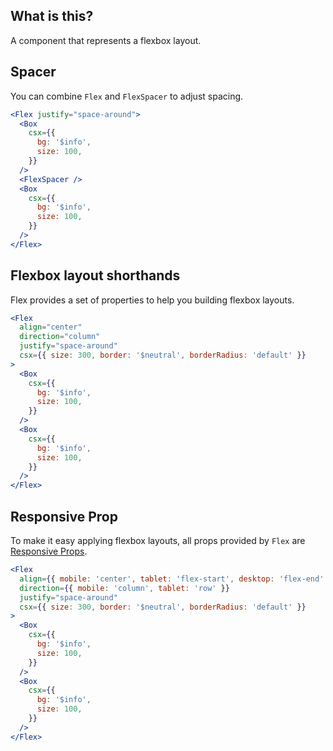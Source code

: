 
<IntroSection>

## What is this?

A component that represents a flexbox layout.

</IntroSection>

<Section hasExplanation>

## Spacer

You can combine `Flex` and `FlexSpacer` to adjust spacing.

```jsx live
<Flex justify="space-around">
  <Box
    csx={{
      bg: '$info',
      size: 100,
    }}
  />
  <FlexSpacer />
  <Box
    csx={{
      bg: '$info',
      size: 100,
    }}
  />
</Flex>
```

</Section>

<Section hasExplanation>

## Flexbox layout shorthands

Flex provides a set of properties to help you building flexbox layouts.

```jsx live
<Flex
  align="center"
  direction="column"
  justify="space-around"
  csx={{ size: 300, border: '$neutral', borderRadius: 'default' }}
>
  <Box
    csx={{
      bg: '$info',
      size: 100,
    }}
  />
  <Box
    csx={{
      bg: '$info',
      size: 100,
    }}
  />
</Flex>
```

</Section>

<Section hasExplanation>

## Responsive Prop

To make it easy applying flexbox layouts, all props provided by `Flex` are [Responsive Props](/next/introduction/developing/styling#responsive-prop).

```jsx live
<Flex
  align={{ mobile: 'center', tablet: 'flex-start', desktop: 'flex-end' }}
  direction={{ mobile: 'column', tablet: 'row' }}
  justify="space-around"
  csx={{ size: 300, border: '$neutral', borderRadius: 'default' }}
>
  <Box
    csx={{
      bg: '$info',
      size: 100,
    }}
  />
  <Box
    csx={{
      bg: '$info',
      size: 100,
    }}
  />
</Flex>
```

</Section>
